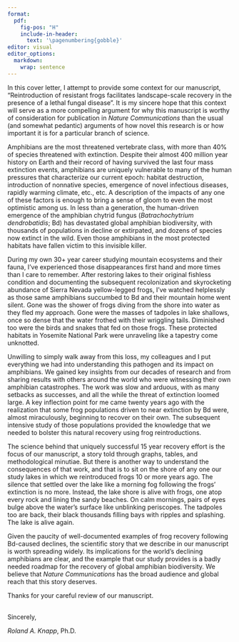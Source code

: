 ```yaml
---
format: 
  pdf:
    fig-pos: "H"
    include-in-header: 
      text: '\pagenumbering{gobble}'
editor: visual
editor_options:
  markdown:
    wrap: sentence
---
```


In this cover letter, I attempt to provide some context for our manuscript, "Reintroduction of resistant frogs facilitates landscape-scale recovery in the presence of a lethal fungal disease".
It is my sincere hope that this context will serve as a more compelling argument for why this manuscript is worthy of consideration for publication in *Nature Communications* than the usual (and somewhat pedantic) arguments of how novel this research is or how important it is for a particular branch of science.

Amphibians are the most threatened vertebrate class, with more than 40% of species threatened with extinction.
Despite their almost 400 million year history on Earth and their record of having survived the last four mass extinction events, amphibians are uniquely vulnerable to many of the human pressures that characterize our current epoch: habitat destruction, introduction of nonnative species, emergence of novel infectious diseases, rapidly warming climate, etc., etc.
A description of the impacts of any one of these factors is enough to bring a sense of gloom to even the most optimistic among us.
In less than a generation, the human-driven emergence of the amphibian chytrid fungus (*Batrachochytrium dendrobatidis*; Bd) has devastated global amphibian biodiversity, with thousands of populations in decline or extirpated, and dozens of species now extinct in the wild.
Even those amphibians in the most protected habitats have fallen victim to this invisible killer.

During my own 30+ year career studying mountain ecosystems and their fauna, I've experienced those disappearances first hand and more times than I care to remember.
After restoring lakes to their original fishless condition and documenting the subsequent recolonization and skyrocketing abundance of Sierra Nevada yellow-legged frogs, I've watched helplessly as those same amphibians succumbed to Bd and their mountain home went silent.
Gone was the shower of frogs diving from the shore into water as they fled my approach.
Gone were the masses of tadpoles in lake shallows, once so dense that the water frothed with their wriggling tails.
Diminished too were the birds and snakes that fed on those frogs.
These protected habitats in Yosemite National Park were unraveling like a tapestry come unknotted.

Unwilling to simply walk away from this loss, my colleagues and I put everything we had into understanding this pathogen and its impact on amphibians.
We gained key insights from our decades of research and from sharing results with others around the world who were witnessing their own amphibian catastrophes.
The work was slow and arduous, with as many setbacks as successes, and all the while the threat of extinction loomed large.
A key inflection point for me came twenty years ago with the realization that some frog populations driven to near extinction by Bd were, almost miraculously, beginning to recover on their own.
The subsequent intensive study of those populations provided the knowledge that we needed to bolster this natural recovery using frog reintroductions.

The science behind that uniquely successful 15 year recovery effort is the focus of our manuscript, a story told through graphs, tables, and methodological minutiae.
But there is another way to understand the consequences of that work, and that is to sit on the shore of any one our study lakes in which we reintroduced frogs 10 or more years ago.
The silence that settled over the lake like a morning fog following the frogs' extinction is no more.
Instead, the lake shore is alive with frogs, one atop every rock and lining the sandy beaches.
On calm mornings, pairs of eyes bulge above the water's surface like unblinking periscopes.
The tadpoles too are back, their black thousands filling bays with ripples and splashing.
The lake is alive again.

Given the paucity of well-documented examples of frog recovery following Bd-caused declines, the scientific story that we describe in our manuscript is worth spreading widely.
Its implications for the world's declining amphibians are clear, and the example that our study provides is a badly needed roadmap for the recovery of global amphibian biodiversity.
We believe that *Nature Communications* has the broad audience and global reach that this story deserves.

Thanks for your careful review of our manuscript.

\
Sincerely,

*Roland A. Knapp*, Ph.D.

